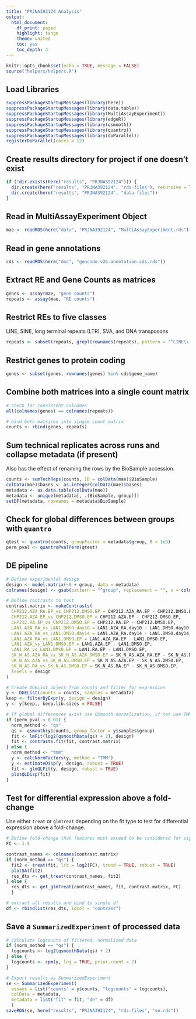 ```yaml
---
title: "PRJNA392124 Analysis"
output:
  html_document:
    df_print: paged
    highlight: tango
    theme: united
    toc: yes
    toc_depth: 4
---
```


```r
knitr::opts_chunk$set(echo = TRUE, message = FALSE)
source("helpers/helpers.R")
```

## Load Libraries

```r
suppressPackageStartupMessages(library(here))
suppressPackageStartupMessages(library(data.table))
suppressPackageStartupMessages(library(MultiAssayExperiment))
suppressPackageStartupMessages(library(edgeR))
suppressPackageStartupMessages(library(qsmooth))
suppressPackageStartupMessages(library(quantro))
suppressPackageStartupMessages(library(doParallel))
registerDoParallel(cores = 12)
```

## Create results directory for project if one doesn't exist

```r
if (!dir.exists(here("results", "PRJNA392124"))) {
  dir.create(here("results", "PRJNA392124", "rds-files"), recursive = TRUE)
  dir.create(here("results", "PRJNA392124", "data-files"))
}
```

## Read in MultiAssayExperiment Object

```r
mae <- readRDS(here("data", "PRJNA392124", "MultiAssayExperiment.rds"))
```

## Read in gene annotations

```r
cds <- readRDS(here("doc", "gencode.v26.annotation.cds.rds"))
```

## Extract RE and Gene Counts as matrices

```r
genes <- assay(mae, "gene counts")
repeats <- assay(mae, "RE counts")
```

## Restrict REs to five classes

LINE, SINE, long terminal repeats (LTR), SVA, and DNA transposons

```r
repeats <- subset(repeats, grepl(rownames(repeats), pattern = "^LINE\\.|^SINE\\.|^LTR\\.|.*\\.SVA\\..*|^DNA\\."))
```

## Restrict genes to protein coding

```r
genes <- subset(genes, rownames(genes) %in% cds$gene_name)
```

## Combine both matrices into a single count matrix

```r
# check for consistent colnames
all(colnames(genes) == colnames(repeats))

# bind both matrices into single count matrix
counts <- rbind(genes, repeats)
```

## Sum technical replicates across runs and collapse metadata (if present)

Also has the effect of renaming the rows by the BioSample accession.

```r
counts <- sumTechReps(counts, ID = colData(mae)$BioSample)
colData(mae)$bases <- as.integer(colData(mae)$bases)
metadata <- as.data.table(colData(mae))
metadata <- unique(metadata[, .(BioSample, group)])
setDF(metadata, rownames = metadata$BioSample)
```

## Check for global differences between groups with `quantro`

```r
qtest <- quantro(counts, groupFactor = metadata$group, B = 1e3)
perm_pval <- quantroPvalPerm(qtest)
```

## DE pipeline

```r
# Define experimental design
design <- model.matrix(~0 + group, data = metadata)
colnames(design) <- gsub(pattern = "^group", replacement = "", x = colnames(design))

# Define contrasts to test
contrast.matrix <- makeContrasts(
  CHP212.AZA_RA.EP_vs_CHP212.DMSO.EP = CHP212.AZA_RA.EP - CHP212.DMSO.EP,
  CHP212.AZA.EP_vs_CHP212.DMSO.EP = CHP212.AZA.EP - CHP212.DMSO.EP,
  CHP212.RA.EP_vs_CHP212.DMSO.EP = CHP212.RA.EP - CHP212.DMSO.EP,
  LAN1.AZA_RA_vs_LAN1.DMSO.day10 = LAN1.AZA_RA.day10 - LAN1.DMSO.day10,
  LAN1.AZA_RA_vs_LAN1.DMSO.day14 = LAN1.AZA_RA.day14 - LAN1.DMSO.day14,
  LAN1.AZA_RA_vs_LAN1.DMSO.EP = LAN1.AZA_RA.EP - LAN1.DMSO.EP,
  LAN1.AZA_vs_LAN1.DMSO.EP = LAN1.AZA.EP - LAN1.DMSO.EP,
  LAN1.RA_vs_LAN1.DMSO.EP = LAN1.RA.EP - LAN1.DMSO.EP,
  SK_N_AS.AZA_RA_vs_SK_N_AS.AZA_DMSO.EP = SK_N_AS.AZA_RA.EP - SK_N_AS.DMSO.EP,
  SK_N_AS.AZA_vs_SK_N_AS.DMSO.EP = SK_N_AS.AZA.EP - SK_N_AS.DMSO.EP,
  SK_N_AS.RA_vs_SK_N_AS.DMSO.EP = SK_N_AS.RA.EP - SK_N_AS.DMSO.EP,
  levels = design
)

# Create DGEList object from counts and filter for expression
y <- DGEList(counts = counts, samples = metadata)
keep <- filterByExpr(y, design = design)
y <- y[keep,, keep.lib.sizes = FALSE]

# If global differences exist use QSmooth normalization, if not use TMM
if (perm_pval < 0.01) {
  norm_method <- "qs"
  qs <- qsmooth(y$counts, group_factor = y$samples$group)
  fit <- lmFit(log2(qsmoothData(qs) + 2), design)
  fit <- contrasts.fit(fit, contrast.matrix)
} else {
  norm_method <- "tmm"
  y <- calcNormFactors(y, method = "TMM")
  y <- estimateDisp(y, design, robust = TRUE)
  fit <- glmQLFit(y, design, robust = TRUE)
  plotQLDisp(fit)
}
```

## Test for differential expression above a fold-change

Use either `treat` or `glmTreat` depending on the fit type to test for 
differential expression above a fold-change.

```r
# Define fold-change that features must exceed to be considered for significance
FC <- 1.5

contrast_names <- colnames(contrast.matrix)
if (norm_method == "qs") {
  fit2 <- treat(fit, lfc = log2(FC), trend = TRUE, robust = TRUE)
  plotSA(fit2)
  res_dts <- get_treat(contrast_names, fit2)
} else {
  res_dts <- get_glmTreat(contrast_names, fit, contrast.matrix, FC)
  }

# extract all results and bind to single df
df <- rbindlist(res_dts, idcol = "contrast")
```

## Save a `SummarizedExperiment` of processed data

```r
# Calculate logcounts of filtered, normalized data
if (norm_method == "qs") {
  logcounts <- log2(qsmoothData(qs) + 2)
} else {
  logcounts <- cpm(y, log = TRUE, prior.count = 2)
}

# Export results as SummarizedExperiment
se <- SummarizedExperiment(
  assays = list("counts" = y$counts, "logcounts" = logcounts),
  colData = metadata,
  metadata = list("fit" = fit, "de" = df)
  )
saveRDS(se, here("results", "PRJNA392124", "rds-files", "se.rds"))
```

